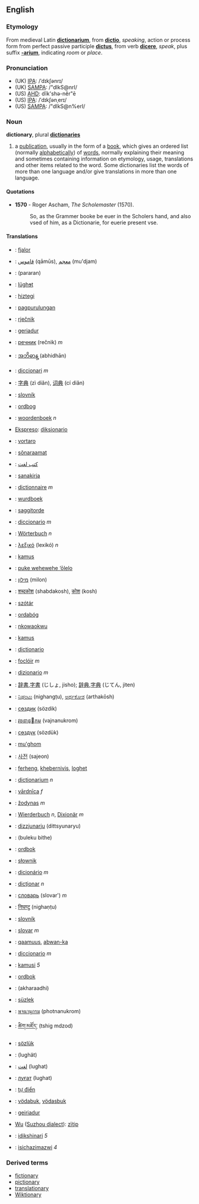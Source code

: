 ==English==
===Etymology===

From medieval Latin '''[[dictionarium]]''', from '''[[dictio]]''', ''speaking'', action or process form from perfect passive participle '''[[dictus]]''', from verb '''[[dicere]]''', ''speak'', plus suffix '''[[-arium]]''', indicating ''room'' or ''place''.

=== Pronunciation ===
*(UK) [[w:IPA|IPA]]: /ˈdɪkʃənrɪ/
*(UK) [[w:SAMPA|SAMPA]]: /"dIkS@nrI/
*(US) [[w:AHD|AHD]]: dĭk'shə-nĕr"ē
*(US) [[w:IPA|IPA]]: /ˈdɪkʃənˌerɪ/
*(US) [[w:SAMPA|SAMPA]]: /"dIkS@n%erI/

=== Noun ===
'''dictionary''', plural '''[[dictionaries]]'''

# a [[publication]], usually in the form of a [[book]], which gives an ordered list (normally [[alphabetical]]ly) of [[word]]s, normally explaining their meaning and sometimes containing information on etymology, usage, translations and other items related to the word. Some dictionaries list the words of more than one language and/or give translations in more than one language.

====Quotations====
*'''1570''' - Roger Ascham, ''The Scholemaster'' (1570).
*:So, as the Grammer booke be euer in the Scholers hand, and also vsed of him, as a Dictionarie, for euerie present vse.

==== Translations ====
*{{sq}}: [[fjalor]]
*{{ar}}: [[قاموس]] (qāmūs), [[معجم]] (mu'djam)
*{{hy}}: (pararan)
*{{az}}: [[lüghɘt]]
*{{eu}}: [[hiztegi]]
*{{bns}}: [[pagpurulungan]]
*{{bs}}: [[rječnik]]
*{{br}}: [[geriadur]]
*{{bg}}: [[речник]] (rečnik) ''m''
*{{my}}: [[အဘိဓာန္]] (abhidhān)
*{{ca}}: [[diccionari]] ''m''
*{{zh}}: [[字典]] (zì diǎn), [[词典]] (cí diǎn)
*{{cz}}: [[slovník]]
*{{da}}: [[ordbog]]
*{{nl}}: [[woordenboek]] ''n''
*[[Ekspreso]]: [[diksionario]]
*{{eo}}: [[vortaro]]
*{{et}}: [[sõnaraamat]]
*{{fa}}: [[کتب لغت]]
*{{fi}}: [[sanakirja]]
*{{fr}}: [[dictionnaire]] ''m''
*{{fy}}: [[wurdboek]]
*{{ff}}: [[saggitorde]]
*{{gl}}: [[diccionario]] ''m''
*{{de}}: [[Wörterbuch]] ''n''
*{{el}}: [[λεξικό]] (lexikó) ''n''
*{{ha}}: [[kamus]]
*{{haw}}: [[puke wehewehe ‘ōlelo]]
*{{he}}: [[מילון]] (milon)
*{{hi}}: [[शब्दकोश]] (shabdakosh), [[कोश]] (kosh)
*{{hu}}: [[szótár]]
*{{is}}: [[ordabóg]]
*{{ig}}: [[nkowaokwu]]
*{{id}}: [[kamus]]
*{{ia}}: [[dictionario]]
*{{ga}}: [[foclóir]] ''m''
*{{it}}: [[dizionario]] ''m''
*{{ja}}: [[辞書]],[[字書]] (じしょ, jisho); [[辞典]],[[字典]] (じてん, jiten)
*{{kn}}: [[ನಿಘಂಟು]] (nighangṭu), [[ಅರ್ಥಕೋಶ]] (arthakōsh)
*{{kk}}: [[сөздик]] (sözdik)
*{{km}}: [[វចនានុកម]] (vajnanukrom)
*{{ky}}: [[сөздүк]] (sözdük)
*{{tlh}}: [[mu'ghom]]
*{{ko}}: [[사전]] (sajeon)
*{{ku}}: [[ferheng]], [[khebernivis]], [[loghet]]
*{{la}}: [[dictionarium]] ''n''
*{{lv}}: [[vārdnīca]] ''f''
*{{lt}}: [[žodynas]] ''m''
*{{lb}}: [[Wierderbuch]] ''n'', [[Dixionär]] ''m''
*{{mt}}: [[dizzjunarju]] (dittsyunaryu)
*{{mnc}}: (buleku bithe)
*{{no}}: [[ordbok]]
*{{pl}}: [[słownik]]
*{{pt}}: [[dicionário]] ''m''
*{{ro}}: [[dicţionar]] ''n''
*{{ru}}: [[словарь]] (slovar') ''m''
*{{sa}}: [[निघण्टु]] (nighaṇṭu)
*{{sk}}: [[slovník]]
*{{sl}}: [[slovar]] ''m''
*{{so}}: [[qaamuus]], [[abwan-ka]]
*{{es}}: [[diccionario]] ''m''
*{{sw}}: [[kamusi]] ''5''
*{{sv}}: [[ordbok]]
*{{ta}}: (akharaadhi)
*{{tt}}: [[süzlek]]
*{{th}}: [[พจนานุกรม]] (photnanukrom)
*{{bo}}: [[ཚིག་མཛོད་]] (tshig mdzod)
*{{tr}}: [[sözlük]]
*{{ug}}: (lughät)
*{{ur}}: [[لغت]] (lughat)
*{{uz}}: [[луғат]]  (lughat)
*{{vi}}: [[tự điển]]
*{{vo}}: [[vödabuk]],  [[vödasbuk]]
*{{cy}}: [[geiriadur]]
*[[w:Wu (linguistics)|Wu]] ([[w:Suzhou dialect|Suzhou dialect]]): [[zïtip]]
*{{xh}}: [[idikshinari]] ''5''
*{{zu}}: [[isichazimazwi]] ''4''

=== Derived terms ===
*[[fictionary]]
*[[pictionary]]
*[[translationary]]
*[[Wiktionary]]